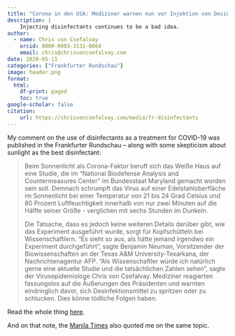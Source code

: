 ```yaml
---
title: "Corona in den USA: Mediziner warnen nun vor Injektion von Desinfektionsmittel"
description: |
    Injecting disinfectants continues to be a bad idea.
author:
  - name: Chris von Csefalvay
    orcid: 0000-0003-3131-0864
    email: chris@chrisvoncsefalvay.com
date: 2020-05-11
categories: ["Frankfurter Rundschau"]
image: header.png
format:
  html:
    df-print: paged
    toc: true
google-scholar: false
citation:
    url: https://chrisvoncsefalvay.com/media/fr-disinfectants
---
```


My comment on the use of disinfectants as a treatment for COVID-19 was published in the Frankfurter Rundschau -- along with some skepticism about sunlight as the best disinfectant:

> Beim Sonnenlicht als Corona-Faktor beruft sich das Weiße Haus auf eine Studie, die im "National Biodefense Analysis and Countermeasures Center" im Bundesstaat Maryland gemacht worden sein soll. Demnach schrumpft das Virus auf einer Edelstahloberfläche im Sonnenlicht bei einer Temperatur von 21 bis 24 Grad Celsius und 80 Prozent Luftfeuchtigkeit innerhalb von nur zwei Minuten auf die Hälfte seiner Größe - verglichen mit sechs Stunden im Dunkeln.
>
>Die Tatsache, dass es jedoch keine weiteren Details darüber gibt, wie das Experiment ausgeführt wurde, sorgt für Kopfschütteln bei Wissenschaftlern. "Es sieht so aus, als hätte jemand irgendwo ein Experiment durchgeführt", sagte Benjamin Neuman, Vorsitzender der Biowissenschaften an der Texas A&M University-Texarkana, der Nachrichtenagentur AFP. "Als Wissenschaftler würde ich natürlich gerne eine aktuelle Studie und die tatsächlichen Zahlen sehen", sagte der Virusepidemiologe Chris von Csefalvay. Mediziner reagierten fassungslos auf die Äußerungen des Präsidenten und warnten eindringlich davor, sich Desinfektionsmittel zu spritzen oder zu schlucken. Dies könne tödliche Folgen haben.

Read the whole thing [here](https://www.fr.de/politik/corona-krise-usa-donald-trump-china-schuld-virus-sanktionen-zr-13651059.html).

And on that note, the [Manila Times](https://www.manilatimes.net/2020/04/26/news/world/sun-kills-virus-scientists-divided/718909/) also quoted me on the same topic.